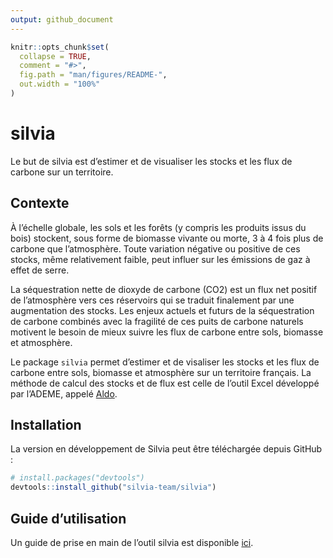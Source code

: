 ```yaml
---
output: github_document
---
```


<!-- README.md is generated from README.Rmd. Please edit that file -->

```r
knitr::opts_chunk$set(
  collapse = TRUE,
  comment = "#>",
  fig.path = "man/figures/README-",
  out.width = "100%"
)
```

# silvia

<!-- badges: start -->
<!-- badges: end -->

Le but de silvia est d'estimer et de visualiser les stocks et les flux de carbone sur un territoire. 

## Contexte 
À l’échelle globale, les sols et les forêts (y compris les produits issus du bois) stockent, sous forme de biomasse vivante ou morte, 3 à 4 fois plus de carbone que l’atmosphère. Toute variation négative ou positive de ces stocks, même relativement faible, peut influer sur les émissions de gaz à effet de serre. 

La séquestration nette de dioxyde de carbone (CO2) est un flux net positif de l’atmosphère vers ces réservoirs qui se traduit finalement par une augmentation des stocks. Les enjeux actuels et futurs de la séquestration de carbone combinés avec la fragilité de ces puits de carbone naturels motivent le besoin de mieux suivre les flux de carbone entre sols, biomasse et atmosphère.

Le package `silvia` permet d'estimer et de visaliser les stocks et les flux de carbone entre sols, biomasse et atmosphère sur un territoire français. La méthode de calcul des stocks et de flux est celle de l'outil Excel développé par l’ADEME, appelé [Aldo](https://www.territoires-climat.ademe.fr/actualite/loutil-aldo-pour-une-premiere-estimation-de-la-sequestration-carbone-dans-les-sols-et-la-biomasse).

## Installation

La version en développement de Silvia peut être téléchargée depuis GitHub : 

``` r
# install.packages("devtools")
devtools::install_github("silvia-team/silvia")
```


## Guide d'utilisation

Un guide de prise en main de l'outil silvia est disponible [ici](https://silvia-team.github.io/silvia/articles/guide_utilisation_silvia.html).
